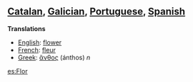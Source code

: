 ==[[Catalan]], [[Galician]], [[Portuguese]], [[Spanish]]==

'''Translations'''

*[[English]]: [[flower]]
*[[French]]: [[fleur]]
*[[Greek]]: [[ἄνθος]] (ánthos) ''n''


[[es:Flor]]